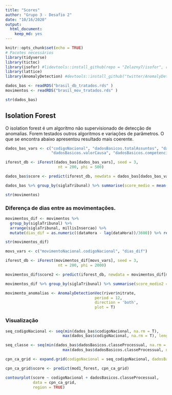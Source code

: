 ```yaml
---
title: "Scores"
author: "Grupo 3 - Desafio 2"
date: "10/16/2020"
output: 
  html_document: 
    keep_md: yes
---
```

```r
knitr::opts_chunk$set(echo = TRUE)
# Pacotes necessários
library(tidyverse)
library(tictoc)
library(isofor) #lidevtools::install_github(repo = "Zelazny7/isofor", ref="cran") 
library(lattice)
library(AnomalyDetection) #devtools::install_github("twitter/AnomalyDetection")
```

```r
dados_bas <- readRDS("brasil_db_tratados.rds" )
movimentos <- readRDS("brasil_mov_tratados.rds" )
```
```r
str(dados_bas)
```

## Isolation Forest

O isolation forest é um algoritmo não supervisionado de detecção de anomalias. Forem testados outros algoritmos e variações de parâmetros. O que se encontra abaixo apresentou resultado mais coerente. 

```r
dados_bas_vars <- c("codigoNacional", "dadosBasicos.totalAssuntos", "dadosBasicos.classeProcessual", "dadosBasicos.orgaoJulgador.instancia",
                    "dadosBasicos.valorCausa", "dadosBasicos.competencia")

iforest_db <- iForest(dados_bas[dados_bas_vars], seed = 3,
                       nt = 200, phi = 500)

dados_bas$score <- predict(iforest_db, newdata = dados_bas[dados_bas_vars])

dados_bas %>% group_by(siglaTribunal) %>% summarise(score_medio = mean(score)) %>% arrange(desc(score_medio))
```

```r
str(movimentos)
```

### Diferença de dias entre as movimentações.
```r
movimentos_dif <- movimentos %>% 
  group_by(siglaTribunal) %>% 
  arrange(siglaTribunal, millisInsercao) %>% 
  mutate(dias_dif = as.numeric((dataHora - lag(dataHora))/3600)) %>% replace_na(list(dias_dif = 0)) %>% ungroup()

str(movimentos_dif)
```

```r
movs_vars <- c("movimentoNacional.codigoNacional", "dias_dif")

iforest_db <- iForest(movimentos_dif[movs_vars], seed = 3,
                       nt = 200, phi = 2000)

movimentos_dif$score2 <- predict(iforest_db, newdata = movimentos_dif[movs_vars])

movimentos_dif %>% group_by(siglaTribunal) %>% summarise(score_medio2 = mean(score2)) %>% arrange(desc(score_medio2))

movimento_anomalias <- AnomalyDetectionVec(river$nitrate,
                                       period = 12,
                                       direction = 'both',
                                       plot = T)
```


### Visualização
```r
seq_codigoNacional <- seq(min(dados_bas$codigoNacional, na.rm = T), 
                         max(dados_bas$codigoNacional, na.rm = T), length.out = 100)

seq_classe <- seq(min(dados_bas$dadosBasicos.classeProcessual, na.rm = T), 
                         max(dados_bas$dadosBasicos.classeProcessual, na.rm = T), length.out = 100)

cpn_ca_grid <- expand.grid(codigoNacional = seq_codigoNacional, dadosBasicos.classeProcessual = seq_classe)

cpn_ca_grid$score <- predict(mod1_forest, cpn_ca_grid)

contourplot(score ~ codigoNacional + dadosBasicos.classeProcessual, 
            data = cpn_ca_grid,
            region = TRUE)
```
